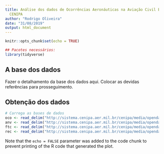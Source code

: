 ```yaml
---
title: Análise dos dados de Ocorrências Aeronáuticas na Aviação Civil Brasileira -
  CENIPA
author: "Rodrigo Oliveira"
date: "31/08/2019"
output: html_document
---
```


```r
knitr::opts_chunk$set(echo = TRUE)

## Pacotes necessários:
library(tidyverse)
```

## A base dos dados

Fazer o detalhamento da base dos dados aqui. Colocar as devidas referências para prosseguimento.


## Obtenção dos dados


```r

# Carrega as bases de dados
oco <- read_delim("http://sistema.cenipa.aer.mil.br/cenipa/media/opendata/oco.csv", delim = "~")
anv <- read_delim("http://sistema.cenipa.aer.mil.br/cenipa/media/opendata/anv.csv", delim = "~")
ftc <- read_delim("http://sistema.cenipa.aer.mil.br/cenipa/media/opendata/ftc.csv", delim = "~")
rec <- read_delim("http://sistema.cenipa.aer.mil.br/cenipa/media/opendata/rec.csv", delim = "~")


```

Note that the `echo = FALSE` parameter was added to the code chunk to prevent printing of the R code that generated the plot.
